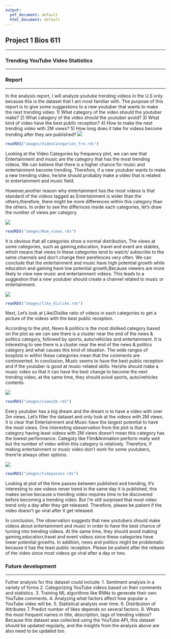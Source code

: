 ```yaml
---
output:
  pdf_document: default
  html_document: default
---
```

## Project 1 Bios 611
***
### Trending YouTube Video Statistics
***
### Report 
***

In the analysis report, I will analyze youtube trending videos in the U.S only because this is the dataset that I am most familiar with. The purpose of this report is to give some suggestions to a new youtuber that wants to make the next trending video: 
1) What category of the video should the youtuber make? 
2) What category of the video should the youtuber avoid? 
3) What kind of video have the best public reception?
4) How to make the next trending video with 2M views?
5) How long does it take for videos become trending after they are published? 
<img src="images/VideoCategories_fre.png">


```r
readRDS("images/VideoCategories_fre.rds")
```
Looking at the Video Categories by frequency plot, we can see that Entertainment and music are the category that has the most trending videos. We can believe that there is a higher chance for music and entertainment become trending. Therefore, if a new youtuber wants to make a new trending video, he/she should probably make a video that is related to entertainment and music field.


However,another reason why entertainment has the most videos is that standard of the videos tagged as Entertainment is wider than the others,therefore, there might be more differences within this category than the others. In order to see the differnces inside each categories, let's draw the number of views per category. 

<img src="images/Num_views.png">
```r
readRDS("images/Num_views.rds")
```

It is obvious that all categories show a normal distribution, The views at some categories, such as gaming,education, travel and event are stables, which means that views in these categories tend to watch/ subscribe to the same channels and don't change their perefences very often. We can conclude that the entertainment and music have high potential growth while education and gaming have low potential growth,Because viewers are more likely to view new music and entertainment videos. This leads to a suggestion that a new youtuber should create a channel related to music or entertainment.   

<img src="images/like_dislike.png">
```r
readRDS("images/like_dislike.rds")
```

Next, Let's look at Like/Dislike ratio of videos in each categories to get a picture of the videos with the best public reception. 

According to the plot, News & politics is the most disliked category based on the plot as we can see there is a cluster near the end of the news & politics category, followed by sports, auto/vehicles and entertainment. It is interesting to see there is a cluster near the end of the news & politics category and what causes this kind of situation. The wide ranges of boxplots in within these categories mean that the comments are controverted. In conclusion, Music seems to have the best public reception and if the youtuber is good at music-related skills. He/she should make a music video so that it can have the best change to become the next trending video, at the same time, they should aviod sports, auto/vehicles contents.

<img src="images/views2m.png">
```r
readRDS("images/views2m.rds")
```

Every youtuber has a big dream and the dream is to have a video with over 2m views. Let's filter the dataset and only look at the videos with 2M views.
It is clear that Entertainment and Music have the largest potential to have the most views. One interesting obeservation from the plot is that a category having least videos with 2M views doesn't mean this category has the lowest performance. Categoty like Film&Animation perform really well but the number of video within this category is relatively. Therefore, if making entertainment or music video don't work for some youtubers, there're always other options. 

<img src="images/timepasses.png">
```r
readRDS("images/timepasses.rds")
```


Looking at plot of the time passes between published and trending, It's interesting to see videos never trend in the same day it is published, this makes sense because a trending video requires time to be discovered before becoming a trending video. But I'm still surprised that most video trend only a day after they get released. Therefore, please be patient if the video doesn't go viral after it get released.  

In conclusion, The observation suggests that new youtubers should make videos about entertainment and music in order to have the best chance of turning into trending videos. At the same time, they should avoid making gaming,education,travel and event videos since these categories have lower potential growths. In addition, news and politics might be problematic because it has the least public reception. Please be patient after the release of the video since most videos go viral after a day or two. 

### Future development 
***
Futher analysis for this dataset could include:
1. Sentiment analysis in a variety of forms
2. Categorizing YouTube videos based on their comments and statistics.
3. Training ML algorithms like RNNs to generate their own YouTube comments.
4. Analyzing what factors affect how popular a YouTube video will be.
5. Statistical analysis over time.
6. Distribution of Attributes
7. Predict number of likes depends on several factors. 
8. Whats the most frequent names in title, description, tags of trending videos? 
Because this dataset was collected using the YouTube API, this dataset should be updated regularly, and the insights from the analysis above are also need to be updated too. 

